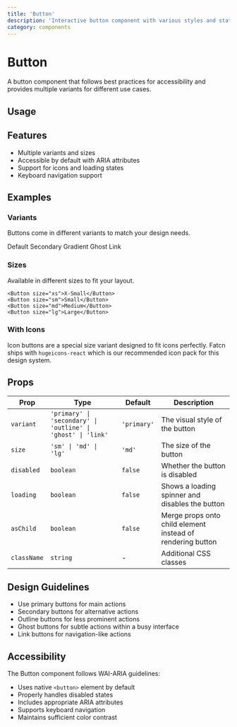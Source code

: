 ```yaml
---
title: 'Button'
description: 'Interactive button component with various styles and states.'
category: components
---
```


# Button

A button component that follows best practices for accessibility and provides multiple variants for different use cases.

## Usage

<ComponentPreview name="button" />

## Features

- Multiple variants and sizes
- Accessible by default with ARIA attributes
- Support for icons and loading states
- Keyboard navigation support

## Examples

### Variants

Buttons come in different variants to match your design needs.

<Tabs defaultValue='default'>
    <TabsList>
        <TabsTrigger value='default'>Default</TabsTrigger>
        <TabsTrigger value='secondary'>Secondary</TabsTrigger>
        <TabsTrigger value='gradient'>Gradient</TabsTrigger>
        <TabsTrigger value='ghost'>Ghost</TabsTrigger>
        <TabsTrigger value='link'>Link</TabsTrigger>
    </TabsList>
    <TabsContent value='default'>
        <ComponentPreview
        name='button'
        />
    </TabsContent>
    <TabsContent value='secondary'>
        <ComponentPreview
        name='secondary_button'
        />
    </TabsContent>
    <TabsContent value='gradient'>
        <ComponentPreview
        name='gradient_button'
        />
    </TabsContent>
    <TabsContent value='ghost'>
        <ComponentPreview
        name='ghost_button'
        />
    </TabsContent>
    <TabsContent value='link'>
        <ComponentPreview
        name='link_button'
        />
    </TabsContent>
</Tabs>

### Sizes

Available in different sizes to fit your layout.

```tsx
<Button size="xs">X-Small</Button>
<Button size="sm">Small</Button>
<Button size="md">Medium</Button>
<Button size="lg">Large</Button>
```


### With Icons

Icon buttons are a special size variant designed to fit icons perfectly. Fatcn ships with `hugeicons-react` which is our
recommended icon pack for this design system.

<ComponentPreview name="icon_button" />

## Props

| Prop        | Type                                                         | Default     | Description                                                |
| ----------- | ------------------------------------------------------------ | ----------- | ---------------------------------------------------------- |
| `variant`   | `'primary' \| 'secondary' \| 'outline' \| 'ghost' \| 'link'` | `'primary'` | The visual style of the button                             |
| `size`      | `'sm' \| 'md' \| 'lg'`                                       | `'md'`      | The size of the button                                     |
| `disabled`  | `boolean`                                                    | `false`     | Whether the button is disabled                             |
| `loading`   | `boolean`                                                    | `false`     | Shows a loading spinner and disables the button            |
| `asChild`   | `boolean`                                                    | `false`     | Merge props onto child element instead of rendering button |
| `className` | `string`                                                     | -           | Additional CSS classes                                     |

## Design Guidelines

- Use primary buttons for main actions
- Secondary buttons for alternative actions
- Outline buttons for less prominent actions
- Ghost buttons for subtle actions within a busy interface
- Link buttons for navigation-like actions

## Accessibility

The Button component follows WAI-ARIA guidelines:

- Uses native `<button>` element by default
- Properly handles disabled states
- Includes appropriate ARIA attributes
- Supports keyboard navigation
- Maintains sufficient color contrast
